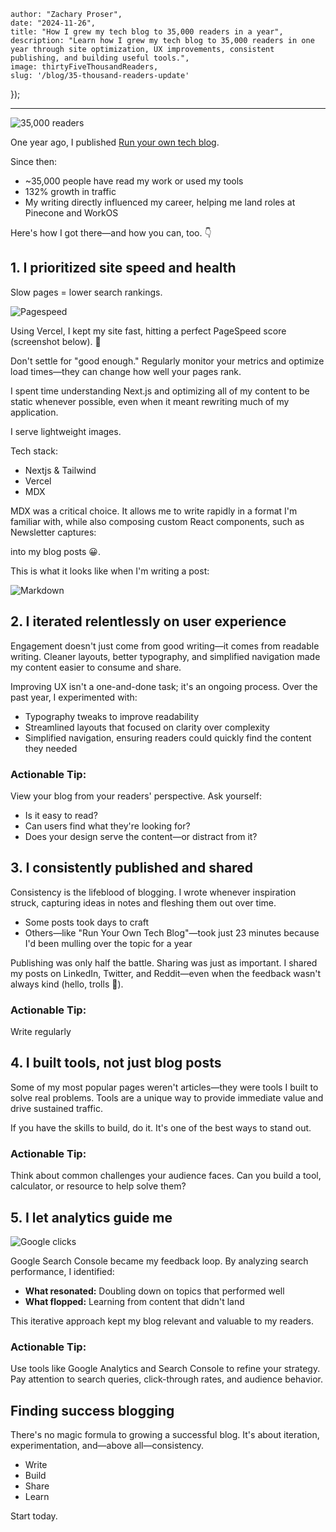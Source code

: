 

    author: "Zachary Proser",
    date: "2024-11-26",
    title: "How I grew my tech blog to 35,000 readers in a year",
    description: "Learn how I grew my tech blog to 35,000 readers in one year through site optimization, UX improvements, consistent publishing, and building useful tools.",
    image: thirtyFiveThousandReaders,
    slug: '/blog/35-thousand-readers-update'
});


--- 

<Image src={thirtyFiveThousandReaders} alt="35,000 readers" />

One year ago, I published [Run your own tech blog](/blog/run-your-own-tech-blog). 

Since then:
 * ~35,000 people have read my work or used my tools
 * 132% growth in traffic
 * My writing directly influenced my career, helping me land roles at Pinecone and WorkOS

Here's how I got there—and how you can, too. 👇

## 1. I prioritized site speed and health

Slow pages = lower search rankings.

<Image src={pagespeed} alt="Pagespeed" />

Using Vercel, I kept my site fast, hitting a perfect PageSpeed score (screenshot below). 🚦

Don't settle for "good enough." Regularly monitor your metrics and optimize load times—they can change how well your pages rank. 

I spent time understanding Next.js and optimizing all of my content to be static whenever possible, even when it meant rewriting much of my application. 

I serve lightweight images. 

Tech stack:
 * Nextjs & Tailwind 
 * Vercel
 * MDX

 MDX was a critical choice. It allows me to write rapidly in a format I'm familiar with, while also composing custom React components, such as Newsletter captures: 

 <NewsletterWrapper />

 into my blog posts 😀. 

 This is what it looks like when I'm writing a post: 

 <Image src={markdown} alt="Markdown" />

## 2. I iterated relentlessly on user experience 

Engagement doesn't just come from good writing—it comes from readable writing. Cleaner layouts, better typography, and simplified navigation made my content easier to consume and share.

Improving UX isn't a one-and-done task; it's an ongoing process. Over the past year, I experimented with:
* Typography tweaks to improve readability
* Streamlined layouts that focused on clarity over complexity
* Simplified navigation, ensuring readers could quickly find the content they needed

### Actionable Tip:

View your blog from your readers' perspective. Ask yourself:
* Is it easy to read?
* Can users find what they're looking for?
* Does your design serve the content—or distract from it?

## 3. I consistently published and shared

Consistency is the lifeblood of blogging. I wrote whenever inspiration struck, capturing ideas in notes and fleshing them out over time.

* Some posts took days to craft
* Others—like "Run Your Own Tech Blog"—took just 23 minutes because I'd been mulling over the topic for a year

Publishing was only half the battle. Sharing was just as important. I shared my posts on LinkedIn, Twitter, and Reddit—even when the feedback wasn't always kind (hello, trolls 👋).

### Actionable Tip:

Write regularly

## 4. I built tools, not just blog posts

Some of my most popular pages weren't articles—they were tools I built to solve real problems. Tools are a unique way to provide immediate value and drive sustained traffic.

If you have the skills to build, do it. It's one of the best ways to stand out.

### Actionable Tip:

Think about common challenges your audience faces. Can you build a tool, calculator, or resource to help solve them?

## 5. I let analytics guide me 

<Image src={googleClicks} alt="Google clicks" />

Google Search Console became my feedback loop. By analyzing search performance, I identified:
* **What resonated:** Doubling down on topics that performed well
* **What flopped:** Learning from content that didn't land

This iterative approach kept my blog relevant and valuable to my readers.

### Actionable Tip:

Use tools like Google Analytics and Search Console to refine your strategy. Pay attention to search queries, click-through rates, and audience behavior.

## Finding success blogging 

There's no magic formula to growing a successful blog. It's about iteration, experimentation, and—above all—consistency.
* Write
* Build
* Share
* Learn

Start today. 
